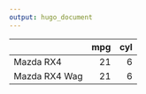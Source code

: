 ```yaml
---
output: hugo_document
---
```


                 mpg   cyl 
--------------  ----  ---- 
Mazda RX4         21     6 
Mazda RX4 Wag     21     6 
